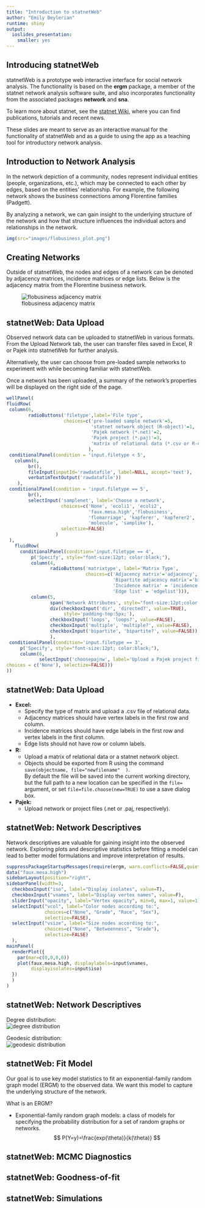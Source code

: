 ```yaml
---
title: "Introduction to statnetWeb"
author: "Emily Beylerian"
runtime: shiny
output:
  ioslides_presentation:
    smaller: yes
---
```


## Introducing statnetWeb

statnetWeb is a prototype web interactive interface for social network analysis. The functionality is based on the **ergm** package, a member of the statnet network analysis software suite, and also incorporates functionality from the associated packages **network** and **sna**.

To learn more about statnet, see the [statnet Wiki](https://statnet.csde.washington.edu/trac), where you can find publications, tutorials and recent news.

These slides are meant to serve as an interactive manual for the functionality of statnetWeb and as a guide to using the app as a teaching tool for introductory network analysis.

## Introduction to Network Analysis

In the network depiction of a community, nodes represent individual entities (people, organizations, etc.), which may be connected to each other by edges, based on the entities' relationship. For example, the following network shows the business connections among Florentine families (Padgett).

By analyzing a network, we can gain insight to the underlying structure of the network and how that structure influences the individual actors and relationships in the network.

```r
img(src="images/flobusiness_plot.png")
```


## Creating Networks

Outside of statnetWeb, the nodes and edges of a network can be denoted by adjacency matrices, incidence matrices or edge lists. Below is the adjacency matrix from the Florentine business network.

![flobusiness adjacency matrix](images/flobusiness_adjmx.png)

## statnetWeb: Data Upload

Observed network data can be uploaded to statnetWeb in various formats. From the Upload Network tab, the user can transfer files saved in Excel, R or Pajek into statnetWeb for further analysis. 

Alternatively, the user can choose from pre-loaded sample networks to experiment with while becoming familiar with statnetWeb.

Once a network has been uploaded, a summary of the network's properties will be displayed on the right side of the page.

```r
wellPanel(
fluidRow(
 column(6,
        radioButtons('filetype',label='File type',
                     choices=c('pre-loaded sample network'=5, 
                               'statnet network object (R-object)'=1,
                               'Pajek network (*.net)'=2,
                               'Pajek project (*.paj)'=3,
                               'matrix of relational data (*.csv or R-object)'=4))
                              ),
 conditionalPanel(condition = 'input.filetype < 5',
   column(6,
        br(),
        fileInput(inputId='rawdatafile', label=NULL, accept='text'),
        verbatimTextOutput('rawdatafile'))
    ),
 conditionalPanel(condition = 'input.filetype == 5',
        br(),
        selectInput('samplenet', label='Choose a network',
                    choices=c('None', 'ecoli1', 'ecoli2',
                              'faux.mesa.high','flobusiness',
                              'flomarriage', 'kapferer', 'kapferer2',
                              'molecule', 'samplike'),
                    selectize=FALSE) 
                  )
 ),
   fluidRow(
     conditionalPanel(condition='input.filetype == 4',
         p('Specify', style="font-size:12pt; color:black;"),
         column(4,
                radioButtons('matrixtype', label='Matrix Type',
                             choices=c('Adjacency matrix'='adjacency', 
                                       'Bipartite adjacency matrix'='bipartite',
                                       'Incidence matrix' = 'incidence',
                                       'Edge list' = 'edgelist'))),
         column(5,
                span('Network Attributes', style="font-size:12pt;color:black;"),
                div(checkboxInput('dir', 'directed?', value=TRUE),
                     style='padding-top:5px;'),
                checkboxInput('loops', 'loops?', value=FALSE),
                checkboxInput('multiple', 'multiple?', value=FALSE),
                checkboxInput('bipartite', 'bipartite?', value=FALSE))
                ),
 conditionalPanel(condition='input.filetype == 3',
     p('Specify', style="font-size:12pt; color:black;"),
     column(6,
            selectInput('choosepajnw', label='Upload a Pajek project file and choose a network from it',
choices = c('None'), selectize=FALSE)))
))
```

## statnetWeb: Data Upload

<ul>
<li>**Excel:** 
  <ul>
  <li>Specify the type of matrix and upload a .csv file of relational data. </li>
  <li>Adjacency matrices should have vertex labels in the first row and column.</li>
  <li>Incidence matrices should have edge labels in the first row and vertex labels in the first column.</li>
  <li>Edge lists should not have row or column labels.</li>
  </ul>
</li>
<li>**R:** 
  <ul>
  <li>Upload a matrix of relational data or a statnet network object. </li>
  <li>Objects should be exported from R using the command `save(objectname, file="newfilename"  )`.  
  By default the file will be saved into the current working directory, but the full path to a new location can be specified in the `file=` argument, or set `file=file.choose(new=TRUE)` to use a save dialog box.</li>
  </ul>
</li>
<li>**Pajek:** 
  <ul>
  <li>Upload network or project files (.net or .paj, respectively). </li>
  </ul>
</li>
</ul>

## statnetWeb: Network Descriptives

Network descriptives are valuable for gaining insight into the observed network. Exploring plots and descriptive statistics before fitting a model can lead to better model formulations and improve interpretation of results.

```r
suppressPackageStartupMessages(require(ergm, warn.conflicts=FALSE,quietly=TRUE))
data("faux.mesa.high")
sidebarLayout(position="right",
sidebarPanel(width=3,
  checkboxInput("iso", label="Display isolates", value=T),
  checkboxInput("vnames", label="Display vertex names", value=F),
  sliderInput("opacity", label="Vertex opacity", min=0, max=1, value=1),
  selectInput("vcol", label="Color nodes according to:",
              choices=c("None", "Grade", "Race", "Sex"),
              selectize=FALSE),
  selectInput("vsize", label="Size nodes according to:",
              choices=c("None", "Betweenness", "Grade"),
              selectize=FALSE)
  ),
mainPanel(
  renderPlot({
    par(mar=c(0,0,0,0))
    plot(faux.mesa.high, displaylabels=input$vnames,
         displayisolates=input$iso)
  })
  )
)
```

## statnetWeb: Network Descriptives

Degree distribution:  
![degree distribution](images/mesa_degreedist_small.png)

Geodesic distribution:  
![geodesic distribution](images/mesa_geodist_small.png)

## statnetWeb: Fit Model

Our goal is to use key model statistics to fit an exponential-family random graph model (ERGM) to the observed data. We want this model to capture the underlying structure of the network.  

What is an ERGM?  

* Exponential-family random graph models: a class of models for specifying the probability distribution for a set of random graphs or networks.  
$$ P(Y=y)=\frac{exp(\theta)}{k(\theta)} $$

## statnetWeb: MCMC Diagnostics

## statnetWeb: Goodness-of-fit

## statnetWeb: Simulations
